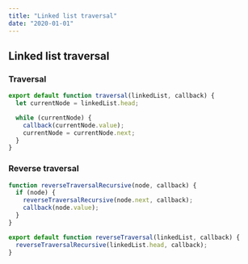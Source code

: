 ```yaml
---
title: "Linked list traversal"
date: "2020-01-01"
---
```


## Linked list traversal

### Traversal

```javascript
export default function traversal(linkedList, callback) {
  let currentNode = linkedList.head;

  while (currentNode) {
    callback(currentNode.value);
    currentNode = currentNode.next;
  }
}
```

### Reverse traversal

```javascript
function reverseTraversalRecursive(node, callback) {
  if (node) {
    reverseTraversalRecursive(node.next, callback);
    callback(node.value);
  }
}

export default function reverseTraversal(linkedList, callback) {
  reverseTraversalRecursive(linkedList.head, callback);
}
```
